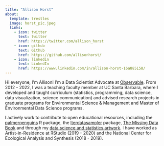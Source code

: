 ```yaml
---
title: "Allison Horst"
about:
  template: trestles
  image: horst_pic.jpeg
  links:
    - icon: twitter
      text: twitter
      href: https://twitter.com/allison_horst
    - icon: github
      text: Github
      href: https://github.com/allisonhorst/
    - icon: linkedin
      text: LinkedIn
      href: https://www.linkedin.com/in/allison-horst-16a885158/
---
```


Hi everyone, I’m Allison! I'm a Data Scientist Advocate at [Observable](https://observablehq.com/). From 2012 - 2022, I was a teaching faculty member at UC Santa Barbara, where I developed and taught curriculum (statistics, programming, data science, data visualization, science communication) and advised research projects in graduate programs for Environmental Science & Management and Master of Environmental Data Science programs.

I actively work to contribute to open educational resources, including the [palmerpenguins](https://allisonhorst.github.io/palmerpenguins/) R package, the [lterdatasampler](https://lter.github.io/lterdatasampler/) package, [The Missing Data Book](https://tmb.njtierney.com/) and through my [data science and statistics artwork](https://github.com/allisonhorst/stats-illustrations/). I have worked as Artist-in-Residence at RStudio (2019 - 2020) and the National Center for Ecological Analysis and Synthesis (2018 - 2019). 
